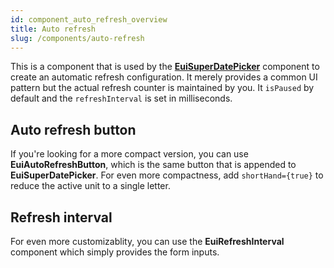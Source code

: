 ```yaml
---
id: component_auto_refresh_overview
title: Auto refresh
slug: /components/auto-refresh
---
```


This is a component that is used by the [**EuiSuperDatePicker**](#/templates/super-date-picker) component
to create an automatic refresh configuration. It merely provides a common UI pattern but the actual refresh
counter is maintained by you. It `isPaused` by default and the `refreshInterval` is set in milliseconds.

<!-- TODO: Add example -->

## Auto refresh button

If you're looking for a more compact version, you can use **EuiAutoRefreshButton**,
which is the same button that is appended to **EuiSuperDatePicker**.
For even more compactness, add `shortHand={true}` to reduce the active unit to a single letter.

<!-- TODO: Add example -->

## Refresh interval

For even more customizablity, you can use the **EuiRefreshInterval** component which simply provides the form inputs.

<!-- TODO: Add example -->

